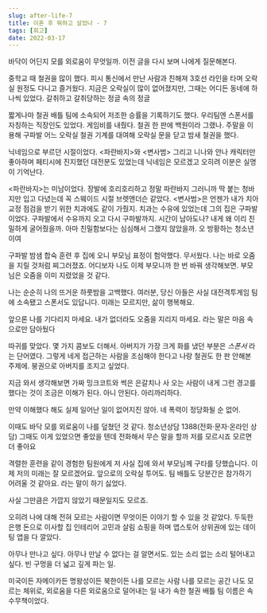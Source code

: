 ```yaml
---
slug: after-life-7
title: 이혼 후 뭐하고 살았나 - 7
tags: [회고]
date: 2022-03-17
---
```


바닥이 어딘지 모를 외로움이 무엇일까. 이전 글을 다시 보며 나에게 질문해본다.

중학교 때 철권을 많이 했다. 피시 통신에서 만난 사람과 친해져 3호선 라인을 타며 오락실 원정도 다니고 즐거웠다. 지금은 오락실이 많이 없어졌지만, 그때는 어디든 동네에 하나씩 있었다.
갈취하고 갈취당하는 정글 속의 정글

짧게나마 철권 배틀 팀에 소속되어 저조한 승률을 기록하기도 했다. 우리팀엔 스폰서를 자칭하는 직장인도 있었다. 게임비를 내줬다. 철권 한 판에 백원이라 그랬나.
주말을 이용해 구파발 어느 오락실 철권 기계를 대여해 오락실 문을 닫고 밤새 철권을 했다.

닉네임으로 부르던 시절이었다. <파란바지>와 <변사범> 그리고 니나와 안나 캐릭터만 좋아하며 페티시에 진지했던 대전분도 있었는데 닉네임은 모르겠고 오히려 이분은 실명이 기억난다.

<파란바지>는 미남이었다. 장발에 호리호리하고 정말 파란바지 그러니까 딱 붙는 청바지만 입고 다녔는데 꼭 스웨이드 시절 브렛앤더슨 같았다.
<변사범>은 언젠가 내가 치아교정 점검을 받기 위한 치과에도 같이 가줬지. 치과는 수유에 있었는데 그의 집은 구파발이었다. 구파발에서 수유까지 오고 다시 구파발까지. 시간이 남아도나?
내게 왜 이리 친밀하게 굴어줬을까. 아마 친밀함보다는 심심해서 그랬지 않았을까.
오 방황하는 청소년이여

구파발 밤샘 합숙 훈련 후 집에 오니 부모님 표정이 험악했다. 무서웠다. 나는 바로 오줌을 지릴 것처럼 찌그러졌죠. 어디보자 나도 이제 부모니까 한 번 바꿔 생각해보면. 부모님은 오줌을 이미 지렸었을 것 같다.

나는 순순히 나의 뜨거운 하룻밤을 고백했다.
여러분, 당신 아들은 사실 대전격투게임 팀에 소속됐고 스폰서도 있답니다.
미래는 모르지만, 삶이 행복해요.

앞으론 나를 기다리지 마세요. 내가 없더라도 오줌을 지리지 마세요. 라는 말은 마음 속으로만 담아뒀다

따귀를 맞았다. 몇 가지 콤보도 더해서. 아버지가 가장 크게 화를 냈던 부분은 _스폰서_ 라는 단어였다. 그렇게 네게 접근하는 사람을 조심해야 한다고
나랑 철권도 한 판 안해본 주제에. 붕권으로 아버지를 조지고 싶었다.

지금 와서 생각해보면 가짜 밍크코트와 썩은 은갈치나 사 오는 사람이 내게 그런 경고를 했다는 것이 조금은 이해가 된다.
아니 안된다. 아리까리하다.

만약 이해했다 해도 실제 일어난 일이 없어지진 않아.
네 폭력이 정당화될 순 없어.

이때도 바닥 모를 외로움이 나를 덮쳤던 것 같다.
청소년상담 1388(전화‧문자‧온라인 상담) 그때도 이게 있었으면 좋았을 텐데
전화해서 무슨 말을 할까
저를 모르시죠 모르면 더 좋아요

격렬한 훈련을 같이 경험한 팀원에게 저 사실 집에 와서 부모님께 구타를 당했습니다. 이제 저의 미래는 잘 모르겠어요. 앞으로의 오락실 투어도. 팀 배틀도 당분간은 참가하기 어려울 것 같아요. 라는 말이 하기 싫었다.

사실 그만큼은 가깝지 않았기 때문일지도 모르죠.

오히려 나에 대해 전혀 모르는 사람이면 무엇이든 이야기 할 수 있을 것 같았다.
두둑한 은행 돈으로 이사할 집 인테리어 고민과 살림 쇼핑을 하며 앱스토어 상위권에 있는 데이팅 앱을 다 깔았다.

아무나 만나고 싶다.
아무나 만날 수 없다는 걸 알면서도.
있는 소리 없는 소리 털어내고 싶다.
빈 구멍을 더 넓고 깊게 파는 일.

미국이든 자메이카든 명왕성이든 북한이든 나를 모르는 사람 나를 모르는 공간 나도 모르는 체위로, 외로움을 다른 외로움으로 덜어내는 일
내가 속한 철권 배틀 팀 이름은 속수무책이었다.
